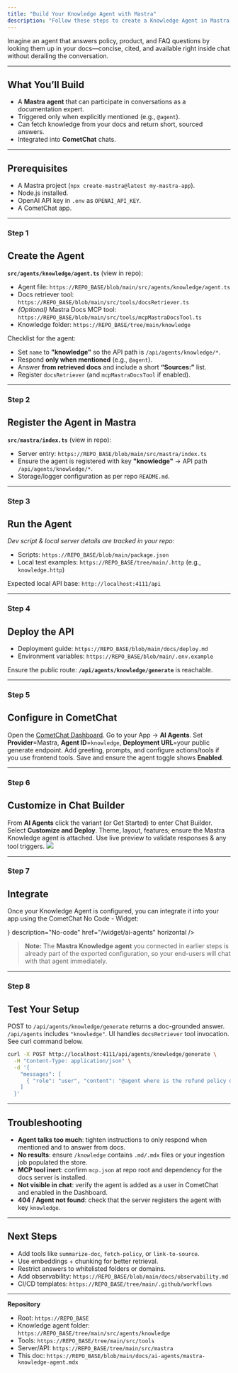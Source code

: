 ```yaml
---
title: "Build Your Knowledge Agent with Mastra"
description: "Follow these steps to create a Knowledge Agent in Mastra that can answer documentation questions when invoked, then connect it to CometChat."
---
```


Imagine an agent that answers policy, product, and FAQ questions by looking them up in your docs—concise, cited, and available right inside chat without derailing the conversation.

***

## What You’ll Build

* A **Mastra agent** that can participate in conversations as a documentation expert.  
* Triggered only when explicitly mentioned (e.g., `@agent`).  
* Can fetch knowledge from your docs and return short, sourced answers.  
* Integrated into **CometChat** chats.  

***

## Prerequisites

* A Mastra project (`npx create-mastra@latest my-mastra-app`).  
* Node.js installed.  
* OpenAI API key in `.env` as `OPENAI_API_KEY`.  
* A CometChat app.  

***

<h3 className="text-2xl font-semibold mb-6 mt-8">
  <span className="inline-flex items-center px-4 py-1.5 rounded-full bg-emerald-100 text-emerald-700 dark:bg-emerald-900/30 dark:text-emerald-300 uppercase tracking-wide text-sm">Step 1</span>
</h3>

## Create the Agent

**`src/agents/knowledge/agent.ts`** (view in repo):

- Agent file: `https://REPO_BASE/blob/main/src/agents/knowledge/agent.ts`  
- Docs retriever tool: `https://REPO_BASE/blob/main/src/tools/docsRetriever.ts`  
- *(Optional)* Mastra Docs MCP tool: `https://REPO_BASE/blob/main/src/tools/mcpMastraDocsTool.ts`  
- Knowledge folder: `https://REPO_BASE/tree/main/knowledge`  

Checklist for the agent:
- Set `name` to **"knowledge"** so the API path is `/api/agents/knowledge/*`.  
- Respond **only when mentioned** (e.g., `@agent`).  
- Answer **from retrieved docs** and include a short **“Sources:”** list.  
- Register `docsRetriever` (and `mcpMastraDocsTool` if enabled).  

***

<h3 className="text-2xl font-semibold mb-6 mt-8">
  <span className="inline-flex items-center px-4 py-1.5 rounded-full bg-emerald-100 text-emerald-700 dark:bg-emerald-900/30 dark:text-emerald-300 uppercase tracking-wide text-sm">Step 2</span>
</h3>

## Register the Agent in Mastra

**`src/mastra/index.ts`** (view in repo):

- Server entry: `https://REPO_BASE/blob/main/src/mastra/index.ts`  
- Ensure the agent is registered with key **"knowledge"** → API path `/api/agents/knowledge/*`.  
- Storage/logger configuration as per repo `README.md`.  

***

<h3 className="text-2xl font-semibold mb-6 mt-8">
  <span className="inline-flex items-center px-4 py-1.5 rounded-full bg-emerald-100 text-emerald-700 dark:bg-emerald-900/30 dark:text-emerald-300 uppercase tracking-wide text-sm">Step 3</span>
</h3>

## Run the Agent

*Dev script & local server details are tracked in your repo:*  
- Scripts: `https://REPO_BASE/blob/main/package.json`  
- Local test examples: `https://REPO_BASE/tree/main/.http` (e.g., `knowledge.http`)  

Expected local API base: `http://localhost:4111/api`

***

<h3 className="text-2xl font-semibold mb-6 mt-8">
  <span className="inline-flex items-center px-4 py-1.5 rounded-full bg-emerald-100 text-emerald-700 dark:bg-emerald-900/30 dark:text-emerald-300 uppercase tracking-wide text-sm">Step 4</span>
</h3>

## Deploy the API

- Deployment guide: `https://REPO_BASE/blob/main/docs/deploy.md`  
- Environment variables: `https://REPO_BASE/blob/main/.env.example`  

Ensure the public route: **`/api/agents/knowledge/generate`** is reachable.

***

<h3 className="text-2xl font-semibold mb-6 mt-8">
  <span className="inline-flex items-center px-4 py-1.5 rounded-full bg-emerald-100 text-emerald-700 dark:bg-emerald-900/30 dark:text-emerald-300 uppercase tracking-wide text-sm">Step 5</span>
</h3>

## Configure in CometChat 
<Steps>
  <Step title="Open Dashboard">Open the <a href="https://app.cometchat.com/" target="_blank" rel="noreferrer">CometChat Dashboard</a>.</Step>
  <Step title="Navigate">Go to your App → <b>AI Agents</b>.</Step>
  <Step title="Add agent">Set <b>Provider</b>=Mastra, <b>Agent ID</b>=<code>knowledge</code>, <b>Deployment URL</b>=your public generate endpoint.</Step>
  <Step title="(Optional) Enhancements">Add greeting, prompts, and configure actions/tools if you use frontend tools.</Step>
  <Step title="Enable">Save and ensure the agent toggle shows <b>Enabled</b>.</Step>
</Steps>

---

<h3 className="text-2xl font-semibold mb-6 mt-8">
  <span className="inline-flex items-center px-4 py-1.5 rounded-full bg-emerald-100 text-emerald-700 dark:bg-emerald-900/30 dark:text-emerald-300 uppercase tracking-wide text-sm">Step 6</span>
</h3>

## Customize in Chat Builder
<Steps>
  <Step title="Open variant">From <b>AI Agents</b> click the variant (or Get Started) to enter Chat Builder.</Step>
  <Step title="Customize & Deploy">Select <b>Customize and Deploy</b>.</Step>
  <Step title="Adjust settings">Theme, layout, features; ensure the Mastra Knowledge agent is attached.</Step>
  <Step title="Preview">Use live preview to validate responses & any tool triggers.</Step>
</Steps>

<Frame>
  <img src="/images/ai-agent-chat-builder-preview.png" />
</Frame>

---

<h3 className="text-2xl font-semibold mb-6 mt-8">
  <span className="inline-flex items-center px-4 py-1.5 rounded-full bg-emerald-100 text-emerald-700 dark:bg-emerald-900/30 dark:text-emerald-300 uppercase tracking-wide text-sm">Step 7</span>
</h3>

## Integrate

Once your Knowledge Agent is configured, you can integrate it into your app using the CometChat No Code - Widget:

<CardGroup>
  <Card title="No Code - Widget" icon={<img src="/docs/images/icons/ai-agents.svg" alt="Widget" />} description="No-code" href="/widget/ai-agents" horizontal />
</CardGroup>

> **Note:** The **Mastra Knowledge agent** you connected in earlier steps is already part of the exported configuration, so your end-users will chat with that agent immediately.

---

<h3 className="text-2xl font-semibold mb-6 mt-8">
  <span className="inline-flex items-center px-4 py-1.5 rounded-full bg-emerald-100 text-emerald-700 dark:bg-emerald-900/30 dark:text-emerald-300 uppercase tracking-wide text-sm">Step 8</span>
</h3>

## Test Your Setup

<Steps>
  <Step title="API generates response">POST to <code>/api/agents/knowledge/generate</code> returns a doc-grounded answer.</Step>
  <Step title="Agent listed"><code>/api/agents</code> includes <code>"knowledge"</code>.</Step>
  <Step title="Tool action works">UI handles <code>docsRetriever</code> tool invocation.</Step>
  <Step title="Full sample test (run curl)">See curl command below.</Step>
</Steps>

```bash
curl -X POST http://localhost:4111/api/agents/knowledge/generate \
  -H "Content-Type: application/json" \
  -d '{
    "messages": [
      { "role": "user", "content": "@agent where is the refund policy documented?" }
    ]
  }'
```

***

## Troubleshooting

* **Agent talks too much**: tighten instructions to only respond when mentioned and to answer from docs.  
* **No results**: ensure `/knowledge` contains `.md/.mdx` files or your ingestion job populated the store.  
* **MCP tool inert**: confirm `mcp.json` at repo root and dependency for the docs server is installed.  
* **Not visible in chat**: verify the agent is added as a user in CometChat and enabled in the Dashboard.  
* **404 / Agent not found**: check that the server registers the agent with key `knowledge`.  

***

## Next Steps

* Add tools like `summarize-doc`, `fetch-policy`, or `link-to-source`.  
* Use embeddings + chunking for better retrieval.  
* Restrict answers to whitelisted folders or domains.  
* Add observability: `https://REPO_BASE/blob/main/docs/observability.md`  
* CI/CD templates: `https://REPO_BASE/tree/main/.github/workflows`  

---

**Repository**

* Root: `https://REPO_BASE`  
* Knowledge agent folder: `https://REPO_BASE/tree/main/src/agents/knowledge`  
* Tools: `https://REPO_BASE/tree/main/src/tools`  
* Server/API: `https://REPO_BASE/tree/main/src/mastra`  
* This doc: `https://REPO_BASE/blob/main/docs/ai-agents/mastra-knowledge-agent.mdx`  

